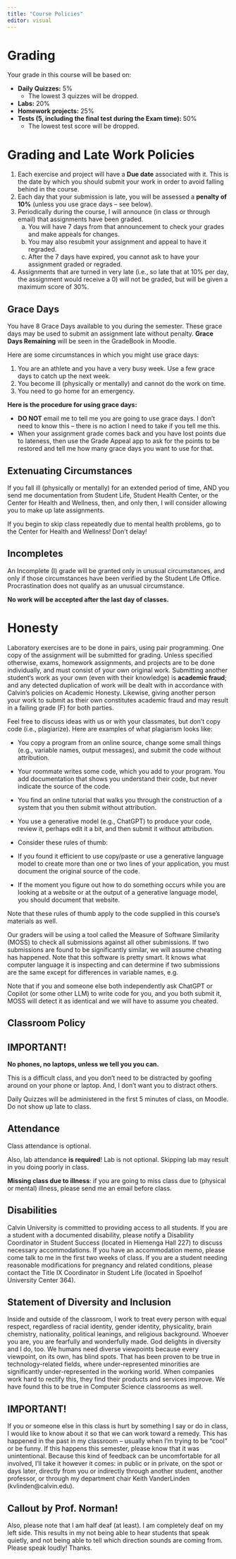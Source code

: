 ```yaml
---
title: "Course Policies"
editor: visual
---
```


# Grading {.unnumbered}

Your grade in this course will be based on:

- **Daily Quizzes:** 5%
    - The lowest 3 quizzes will be dropped.
- **Labs:** 20%
- **Homework projects:** 25%
- **Tests (5, including the final test during the Exam time):** 50%
    - The lowest test score will be dropped. 

# Grading and Late Work Policies {.unnumbered}

1. Each exercise and project will have a **Due date** associated with it. This is the date by which you should submit your work in order to avoid falling behind in the course.
2. Each day that your submission is late, you will be assessed a **penalty of 10%** (unless you use grace days -- see below).
3. Periodically during the course, I will announce (in class or through email) that assignments have been graded. 
   a. You will have 7 days from that announcement to check your grades and make appeals for changes.
    <!-- // Appeals are made through the GradeBoost Appeal app: https://gradeboost.cs.calvin.edu.  -->
    b. You may also resubmit your assignment and appeal to have it regraded. 
    <!-- Again, use the GradeBoost Appeal app.  -->
    c. After the 7 days have expired, you cannot ask to have your assignment graded or regraded. 
4. Assignments that are turned in very late (i.e., so late that at 10% per day, the assignment would receive a 0) will not be graded, but will be given a maximum score of 30%.


## Grace Days {.unnumbered}

You have 8 Grace Days available to you during the semester. These grace days may be used to submit an assignment late without penalty. **Grace Days Remaining** will be seen in the GradeBook in Moodle.

Here are some circumstances in which you might use grace days:

1. You are an athlete and you have a very busy week. Use a few grace days to catch up the next week.
2. You become ill (physically or mentally) and cannot do the work on time.
3. You need to go home for an emergency.

**Here is the procedure for using grace days:**

- **DO NOT** email me to tell me you are going to use grace days. I don't need to know this -- there is no action I need to take if you tell me this.
- When your assignment grade comes back and you have lost points due to lateness, then use the Grade Appeal app to ask for the points to be restored and tell me how many grace days you want to use for that.

## Extenuating Circumstances {.unnumbered}

If you fall ill (physically or mentally) for an extended period of time, AND you send me documentation from Student Life, Student Health Center, or the Center for Health and Wellness, then, and only then, I will consider allowing you to make up late assignments.

If you begin to skip class repeatedly due to mental health problems, go to the Center for Health and Wellness! Don't delay!

## Incompletes
An Incomplete (I) grade will be granted only in unusual circumstances, and only if those circumstances have been verified by the Student Life Office. Procrastination does not qualify as an unusual circumstance.

**No work will be accepted after the last day of classes.**

# Honesty {.unnumbered}

Laboratory exercises are to be done in pairs, using pair programming. One copy of the assignment will be submitted for grading.
Unless specified otherwise, exams, homework assignments, and projects are to be done individually, and must consist of your own original work. Submitting another student's work as your own (even with their knowledge) is **academic fraud**; and any detected duplication of work will be dealt with in accordance with Calvin's policies on Academic Honesty. Likewise, giving another person your work to submit as their own constitutes academic fraud and may result in a failing grade (F) for both parties.

Feel free to discuss ideas with us or with your classmates, but don’t copy code (i.e., plagiarize). Here are examples of what plagiarism looks like:

- You copy a program from an online source, change some small things (e.g., variable names, output messages), and submit the code without attribution.
- Your roommate writes some code, which you add to your program. You add documentation that shows you understand their code, but never indicate the source of the code.
- You find an online tutorial that walks you through the construction of a system that you then submit without attribution.
- You use a generative model (e.g., ChatGPT) to produce your code, review it, perhaps edit it a bit, and then submit it without attribution.
- 
Consider these rules of thumb:

- If you found it efficient to use copy/paste or use a generative language model to create more than one or two lines of your application, you must document the original source of the code.
- If the moment you figure out how to do something occurs while you are looking at a website or at the output of a generative language model, you should document that website.

Note that these rules of thumb apply to the code supplied in this course’s materials as well.

Our graders will be using a tool called the Measure of Software Similarity (MOSS) to check all submissions against all other submissions. If two submissions are found to be significantly similar, we will assume cheating has happened. Note that this software is pretty smart. It knows what computer language it is inspecting and can determine if two submissions are the same except for differences in variable names, e.g. 

Note that if you and someone else both independently ask ChatGPT or Copilot (or some other LLM) to write code for you, and you both submit it, MOSS will detect it as identical and we will have to assume you cheated.

## Classroom Policy

::: {.callout-important}
## IMPORTANT!

**No phones, no laptops, unless we tell you you can.**
:::


This is a difficult class, and you don't need to be distracted by goofing around on your phone or laptop. And, I don't want you to distract others.

Daily Quizzes will be administered in the first 5 minutes of class, on Moodle. Do not show up late to class.

## Attendance

Class attendance is optional.

Also, lab attendance **is required**! Lab is not optional. Skipping lab may result in you doing poorly in class.

**Missing class due to illness**: if you are going to miss class due to (physical or mental) illness, please send me an email before class.

## Disabilities

Calvin University is committed to providing access to all students. If you are a student with a documented disability, please notify a Disability Coordinator in Student Success (located in Hiemenga Hall 227) to discuss necessary accommodations. If you have an accommodation memo, please come talk to me in the first two weeks of class. If you are a student needing reasonable modifications for pregnancy and related conditions, please contact the Title IX Coordinator in Student Life (located in Spoelhof University Center 364).

## Statement of Diversity and Inclusion

Inside and outside of the classroom, I work to treat every person with equal respect, regardless of racial identity, gender identity, physicality, brain chemistry, nationality, political leanings, and religious background. Whoever you are, you are fearfully and wonderfully made. God delights in diversity and I do, too. We humans need diverse viewpoints because every viewpoint, on its own, has blind spots. That has been proven to be true in technology-related fields, where under-represented minorities are significantly under-represented in the working world. When companies work hard to rectify this, they find their products and services improve. We have found this to be true in Computer Science classrooms as well.

::: {.callout-important}
## IMPORTANT!

If you or someone else in this class is hurt by something I say or do in class, I would like to know about it so that we can work toward a remedy. This has happened in the past in my classroom -- usually when I'm trying to be "cool" or be funny. If this happens this semester, please know that it was unintentional. Because this kind of feedback can be uncomfortable for all involved, I’ll take it however it comes: in public or in private, on the spot or days later, directly from you or indirectly through another student, another professor, or through my department chair Keith VanderLinden (kvlinden@calvin.edu).

:::


::: {.callout-caution}
## Callout by Prof. Norman!

Also, please note that I am half deaf (at least). I am completely deaf on my left side. This results in my not being able to hear students that speak quietly, and not being able to tell which direction sounds are coming from. Please speak loudly! Thanks.

:::

